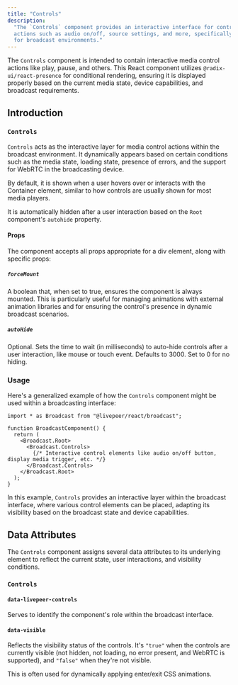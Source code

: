 ```yaml
---
title: "Controls"
description:
  "The `Controls` component provides an interactive interface for control
  actions such as audio on/off, source settings, and more, specifically tailored
  for broadcast environments."
---
```


The `Controls` component is intended to contain interactive media control
actions like play, pause, and others. This React component utilizes
`@radix-ui/react-presence` for conditional rendering, ensuring it is displayed
properly based on the current media state, device capabilities, and broadcast
requirements.

## Introduction

### `Controls`

`Controls` acts as the interactive layer for media control actions within the
broadcast environment. It dynamically appears based on certain conditions such
as the media state, loading state, presence of errors, and the support for
WebRTC in the broadcasting device.

By default, it is shown when a user hovers over or interacts with the Container
element, similar to how controls are usually shown for most media players.

It is automatically hidden after a user interaction based on the `Root`
component's `autohide` property.

#### Props

The component accepts all props appropriate for a div element, along with
specific props:

##### `forceMount`

A boolean that, when set to true, ensures the component is always mounted. This
is particularly useful for managing animations with external animation libraries
and for ensuring the control's presence in dynamic broadcast scenarios.

##### `autoHide`

Optional. Sets the time to wait (in milliseconds) to auto-hide controls after a
user interaction, like mouse or touch event. Defaults to 3000. Set to 0 for no
hiding.

### Usage

Here's a generalized example of how the `Controls` component might be used
within a broadcasting interface:

```tsx
import * as Broadcast from "@livepeer/react/broadcast";

function BroadcastComponent() {
  return (
    <Broadcast.Root>
      <Broadcast.Controls>
        {/* Interactive control elements like audio on/off button, display media trigger, etc. */}
      </Broadcast.Controls>
    </Broadcast.Root>
  );
}
```

In this example, `Controls` provides an interactive layer within the broadcast
interface, where various control elements can be placed, adapting its visibility
based on the broadcast state and device capabilities.

## Data Attributes

The `Controls` component assigns several data attributes to its underlying
element to reflect the current state, user interactions, and visibility
conditions.

### `Controls`

#### `data-livepeer-controls`

Serves to identify the component's role within the broadcast interface.

#### `data-visible`

Reflects the visibility status of the controls. It's `"true"` when the controls
are currently visible (not hidden, not loading, no error present, and WebRTC is
supported), and `"false"` when they're not visible.

This is often used for dynamically applying enter/exit CSS animations.
